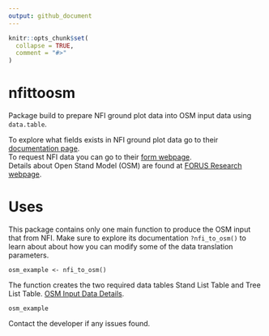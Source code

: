 ```yaml
---
output: github_document
---
```


<!-- README.md is generated from README.Rmd. Please edit that file -->

```r
knitr::opts_chunk$set(
  collapse = TRUE,
  comment = "#>"
)
```

# nfittoosm

<!-- badges: start -->
<!-- badges: end -->

Package build to prepare NFI ground plot data into OSM input data using `data.table`.

To explore what fields exists in NFI ground plot data go to their [documentation page](https://nfi.nfis.org/en/ground_plot).  
To request NFI data you can go to their [form webpage](https://nfi.nfis.org/en/datarequestform).  
Details about Open Stand Model (OSM) are found at [FORUS Research webpage](https://forusresearch.com/downloads/osm/index.html).

# Uses
This package contains only one main function to produce the OSM input that from NFI.
Make sure to explore its documentation `?nfi_to_osm()` to learn about about how you can modify some of the data translation parameters.

```NFI
osm_example <- nfi_to_osm()
```

The function creates the two required data tables Stand List Table and Tree List Table. [OSM Input Data Details](https://forusresearch.com/downloads/osm/help/OSM.HelpFiles/OSM.Input.htm).

```table
osm_example
```

Contact the developer if any issues found.